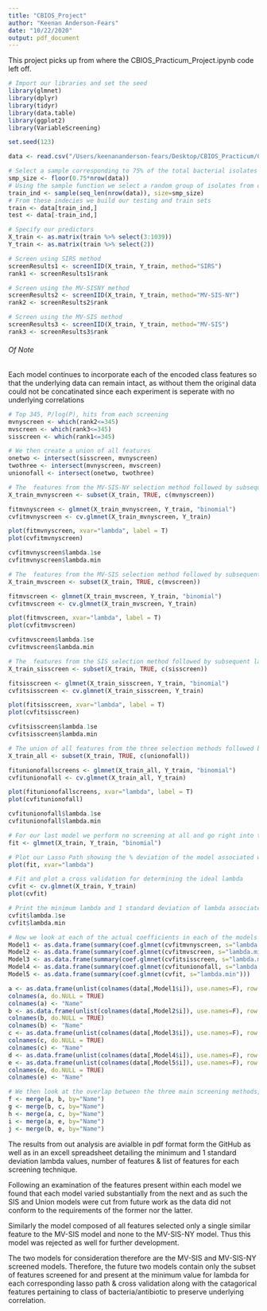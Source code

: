 ```yaml
---
title: "CBIOS_Project"
author: "Keenan Anderson-Fears"
date: "10/22/2020"
output: pdf_document
---
```

This project picks up from where the CBIOS_Practicum_Project.ipynb code left off.
```r
# Import our libraries and set the seed
library(glmnet)
library(dplyr)
library(tidyr)
library(data.table)
library(ggplot2)
library(VariableScreening)

set.seed(123)

data <- read.csv("/Users/keenananderson-fears/Desktop/CBIOS_Practicum/CBIOS_Full_Data.csv", header=T, sep=",")

# Select a sample corresponding to 75% of the total bacterial isolates
smp_size <- floor(0.75*nrow(data))
# Using the sample function we select a random group of isolates from our data in the amount equal to our sample size
train_ind <- sample(seq_len(nrow(data)), size=smp_size) 
# From these indecies we build our testing and train sets
train <- data[train_ind,] 
test <- data[-train_ind,]

# Specify our predictors
X_train <- as.matrix(train %>% select(3:1039))
Y_train <- as.matrix(train %>% select(2))

# Screen using SIRS method
screenResults1 <- screenIID(X_train, Y_train, method="SIRS")
rank1 <- screenResults1$rank

# Screen using the MV-SISNY method
screenResults2 <- screenIID(X_train, Y_train, method="MV-SIS-NY")
rank2 <- screenResults2$rank

# Screen using the MV-SIS method
screenResults3 <- screenIID(X_train, Y_train, method="MV-SIS")
rank3 <- screenResults3$rank
```

###### Of Note ######
Each model continues to incorporate each of the encoded class features so that the underlying data can remain intact, as without them the original data could not be concatinated since each experiment is seperate with no underlying correlations
```r
# Top 345, P/log(P), hits from each screening
mvnyscreen <- which(rank2<=345)
mvscreen <- which(rank3<=345)
sisscreen <- which(rank1<=345)

# We then create a union of all features
onetwo <- intersect(sisscreen, mvnyscreen)
twothree <- intersect(mvnyscreen, mvscreen)
unionofall <- intersect(onetwo, twothree)
```

```r
# The  features from the MV-SIS-NY selection method followed by subsequent lasso path and cross validation
X_train_mvnyscreen <- subset(X_train, TRUE, c(mvnyscreen))

fitmvnyscreen <- glmnet(X_train_mvnyscreen, Y_train, "binomial")
cvfitmvnyscreen <- cv.glmnet(X_train_mvnyscreen, Y_train)

plot(fitmvnyscreen, xvar="lambda", label = T)
plot(cvfitmvnyscreen)

cvfitmvnyscreen$lambda.1se
cvfitmvnyscreen$lambda.min
```

```r
# The  features from the MV-SIS selection method followed by subsequent lasso path and cross validation
X_train_mvscreen <- subset(X_train, TRUE, c(mvscreen))

fitmvscreen <- glmnet(X_train_mvscreen, Y_train, "binomial")
cvfitmvscreen <- cv.glmnet(X_train_mvscreen, Y_train)

plot(fitmvscreen, xvar="lambda", label = T)
plot(cvfitmvscreen)

cvfitmvscreen$lambda.1se
cvfitmvscreen$lambda.min
```

```r
# The  features from the SIS selection method followed by subsequent lasso path and cross validation
X_train_sisscreen <- subset(X_train, TRUE, c(sisscreen))

fitsisscreen <- glmnet(X_train_sisscreen, Y_train, "binomial")
cvfitsisscreen <- cv.glmnet(X_train_sisscreen, Y_train)

plot(fitsisscreen, xvar="lambda", label = T)
plot(cvfitsisscreen)

cvfitsisscreen$lambda.1se
cvfitsisscreen$lambda.min
```

```r
# The union of all features from the three selection methods followed by subsequent lasso path and cross validation
X_train_all <- subset(X_train, TRUE, c(unionofall))

fitunionofallscreens <- glmnet(X_train_all, Y_train, "binomial")
cvfitunionofall <- cv.glmnet(X_train_all, Y_train)

plot(fitunionofallscreens, xvar="lambda", label = T)
plot(cvfitunionofall)

cvfitunionofall$lambda.1se
cvfitunionofall$lambda.min
```

```r
# For our last model we perform no screening at all and go right into the lasso path and cross validation with all 1039 predictors
fit <- glmnet(X_train, Y_train, "binomial")

# Plot our Lasso Path showing the % deviation of the model associated with features based upon an increasing lambda value
plot(fit, xvar="lambda")

# Fit and plot a cross validation for determining the ideal lambda
cvfit <- cv.glmnet(X_train, Y_train)
plot(cvfit)

# Print the minimum lambda and 1 standard deviation of lambda associated with the lowest mean square error
cvfit$lambda.1se
cvfit$lambda.min
```

```r
# Now we look at each of the actual coefficients in each of the models at their respective minimum lambda values
Model1 <- as.data.frame(summary(coef.glmnet(cvfitmvnyscreen, s="lambda.min")))
Model2 <- as.data.frame(summary(coef.glmnet(cvfitmvscreen, s="lambda.min")))
Model3 <- as.data.frame(summary(coef.glmnet(cvfitsisscreen, s="lambda.min")))
Model4 <- as.data.frame(summary(coef.glmnet(cvfitunionofall, s="lambda.min")))
Model5 <- as.data.frame(summary(coef.glmnet(cvfit, s="lambda.min")))

a <- as.data.frame(unlist(colnames(data[,Model1$i]), use.names=F), row.names=NULL)
colnames(a, do.NULL = TRUE)
colnames(a) <- "Name"
b <- as.data.frame(unlist(colnames(data[,Model2$i]), use.names=F), row.names=NULL)
colnames(b, do.NULL = TRUE)
colnames(b) <- "Name"
c <- as.data.frame(unlist(colnames(data[,Model3$i]), use.names=F), row.names=NULL) # Removed
colnames(c, do.NULL = TRUE)
colnames(c) <- "Name"
d <- as.data.frame(unlist(colnames(data[,Model4$i]), use.names=F), row.names=NULL) # Removed
e <- as.data.frame(unlist(colnames(data[,Model5$i]), use.names=F), row.names=NULL)
colnames(e, do.NULL = TRUE)
colnames(e) <- "Name"
```

```r
# We then look at the overlap between the three main screening methods, MV-SIS-NY, MV-SIS & SIS
f <- merge(a, b, by="Name")
g <- merge(b, c, by="Name")
h <- merge(a, c, by="Name")
i <- merge(a, e, by="Name")
j <- merge(b, e, by="Name")
```
The results from out analysis are avialble in pdf format form the GitHub as well as in an excell spreadsheet
detailing the minimum and 1 standard deviation lambda values, number of features & list of features for each
screening technique.

Following an examination of the features present within each model we found that each model varied
substantially from the next and as such the SIS and Union models were cut from future work as the data did not
conform to the requirements of the former nor the latter. 

Similarly the model composed of all features selected only a single similar feature to the MV-SIS model and
none to the MV-SIS-NY model. Thus this model was rejected as well for further development.

The two models for consideration therefore are the MV-SIS and MV-SIS-NY screened models. Therefore, the future
two models contain only the subset of features screened for and present at the minimum value for lambda for
each corresponding lasso path & cross validation along with the catagorical features pertaining to class of
bacteria/antibiotic to preserve underlying correlation.
